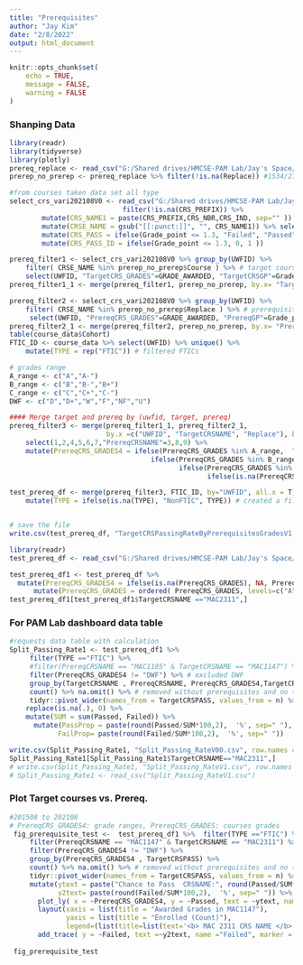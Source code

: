 ---
title: "Prerequisites"
author: "Jay Kim"
date: "2/8/2022"
output: html_document
---

```{r setup, include=FALSE}
knitr::opts_chunk$set(
	echo = TRUE,
	message = FALSE,
	warning = FALSE
)
```

### Shanping Data

```{r}
library(readr)
library(tidyverse)
library(plotly)
prereq_replace <- read_csv("G:/Shared drives/HMCSE-PAM Lab/Jay's Space/2022 Active Projects/01/Prerequisites and Target courses/prereq_replace.csv")
prerep_no_prerep <- prereq_replace %>% filter(!is.na(Replace)) #1534/2792 filtered no prerep

#from courses taken data set all type
select_crs_vari202108V0 <- read_csv("G:/Shared drives/HMCSE-PAM Lab/Jay's Space/_DataShaping/select_crs_vari202108V0.csv") %>% #from 201505 ~202108
                            filter(!is.na(CRS_PREFIX)) %>% 
        mutate(CRS_NAME1 = paste(CRS_PREFIX,CRS_NBR,CRS_IND, sep="" )) %>% 
        mutate(CRSE_NAME = gsub("[[:punct:]]", "", CRS_NAME1)) %>% select(-CRS_NAME1) %>% 
        mutate(CRS_PASS = ifelse(Grade_point <= 1.3, "Failed", "Passed" )) %>%  # DWF 
        mutate(CRS_PASS_ID = ifelse(Grade_point <= 1.3, 0, 1 ))

prereq_filter1 <- select_crs_vari202108V0 %>% group_by(UWFID) %>% 
    filter( CRSE_NAME %in% prerep_no_prerep$Course ) %>% # target courses
    select(UWFID, "TargetCRS_GRADES"=GRADE_AWARDED, "TargetCRSGP"=Grade_point, "TargetCRSNAME"=CRSE_NAME, "TargetCRSPASS"=CRS_PASS, "TargetCRSPASSID"=CRS_PASS_ID)
prereq_filter1_1 <- merge(prereq_filter1, prerep_no_prerep, by.x= "TargetCRSNAME", by.y= "Course", all.x = T )  # add lists of prerequisites

prereq_filter2 <- select_crs_vari202108V0 %>% group_by(UWFID) %>% 
    filter( CRSE_NAME %in% prerep_no_prerep$Replace ) %>% # prerequisites
     select(UWFID, "PrereqCRS_GRADES"=GRADE_AWARDED, "PrereqGP"=Grade_point, "PrereqCRSNAME"=CRSE_NAME  )
prereq_filter2_1 <- merge(prereq_filter2, prerep_no_prerep, by.x= "PrereqCRSNAME", by.y= "Replace", all.x = T ) # add target courses
table(course_data$Cohort)
FTIC_ID <- course_data %>% select(UWFID) %>% unique() %>% 
    mutate(TYPE = rep("FTIC")) # filtered FTICs

# grades range
A_range <- c("A","A-")
B_range <- c("B","B-","B+")
C_range <- c("C","C+","C-")
DWF <- c("D","D+","W","F","NF","U")

#### Merge target and prereq by (uwfid, target, prereq)
prereq_filter3 <- merge(prereq_filter1_1, prereq_filter2_1, 
                        by.x =c("UWFID", "TargetCRSNAME", "Replace"), by.y=c("UWFID","Course","PrereqCRSNAME"), all = T) %>% 
    select(1,2,4,5,6,7,"PrereqCRSNAME"=3,8,9) %>% 
    mutate(PrereqCRS_GRADES4 = ifelse(PrereqCRS_GRADES %in% A_range,  "A range",
                                   ifelse(PrereqCRS_GRADES %in% B_range,  "B range",
                                          ifelse(PrereqCRS_GRADES %in% C_range, "C range", 
                                                 ifelse(is.na(PrereqCRS_GRADES), NA, "DWF"))))) 

test_prereq_df <- merge(prereq_filter3, FTIC_ID, by="UWFID", all.x = T) %>% # extract them by FTIC uwfids
    mutate(TYPE = ifelse(is.na(TYPE), "NonFTIC", TYPE)) # created a filter type


# save the file
write.csv(test_prereq_df, "TargetCRSPassingRateByPrerequisitesGradesV1.csv", row.names = F)

library(readr)
test_prereq_df <- read_csv("G:/Shared drives/HMCSE-PAM Lab/Jay's Space/2022 Active Projects/01/Prerequisites and Target courses/TargetCRSPassingRateByPrerequisitesGradesV1.csv")

test_prereq_df1 <- test_prereq_df %>% 
  mutate(PrereqCRS_GRADES4 = ifelse(is.na(PrereqCRS_GRADES), NA, PrereqCRS_GRADES4)) %>% 
      mutate(PrereqCRS_GRADES = ordered( PrereqCRS_GRADES, levels=c("A","A-","B+","B","B-","C+","C","C-","D+","D","F","NF","U","W")))
test_prereq_df1[test_prereq_df1$TargetCRSNAME =="MAC2311",]
```

### For PAM Lab dashboard data table

```{r  Brian's dataset}
#requests data table with calculation
Split_Passing_Rate1 <- test_prereq_df1 %>%  
     filter(TYPE =="FTIC") %>%
     #filter(PrereqCRSNAME == "MAC1105" & TargetCRSNAME == "MAC1147") %>%
     filter(PrereqCRS_GRADES4 != "DWF") %>% # excluded DWF
     group_by(TargetCRSNAME , PrereqCRSNAME, PrereqCRS_GRADES4,TargetCRSPASS ) %>%  # group by ranges
     count() %>% na.omit() %>% # removed without prerequisites and no target coursers
     tidyr::pivot_wider(names_from = TargetCRSPASS, values_from = n) %>%
    replace(is.na(.), 0) %>% 
    mutate(SUM = sum(Passed, Failed)) %>% 
      mutate(PassProp = paste(round(Passed/SUM*100,2),  '%', sep=" "), 
            FailProp= paste(round(Failed/SUM*100,2),  '%', sep=" "))

write.csv(Split_Passing_Rate1, "Split_Passing_RateV00.csv", row.names = F)
Split_Passing_Rate1[Split_Passing_Rate1$TargetCRSNAME=="MAC2311",]
# write.csv(Split_Passing_Rate1, "Split_Passing_RateV1.csv", row.names = F)
# Split_Passing_Rate1 <- read_csv("Split_Passing_RateV1.csv")

```


### Plot Target courses vs. Prereq.

```{r}
#201508 to 202108
# PrereqCRS_GRADES4: grade ranges, PrereqCRS_GRADES: courses grades
 fig_prerequisite_test <-  test_prereq_df1 %>%  filter(TYPE =="FTIC") %>%   
     filter(PrereqCRSNAME == "MAC1147" & TargetCRSNAME == "MAC2311") %>% 
     filter(PrereqCRS_GRADES4 != "DWF") %>%  
     group_by(PrereqCRS_GRADES4 , TargetCRSPASS) %>% 
     count() %>% na.omit() %>% # removed without prerequisites and no target coursers
     tidyr::pivot_wider(names_from = TargetCRSPASS, values_from = n) %>% mutate(SUM = sum(Passed, Failed)) %>% 
     mutate(ytext = paste("Chance to Pass  CRSNAME:", round(Passed/SUM*100,2),  '%', sep=" "), 
            y2text= paste(round(Failed/SUM*100,2),  '%', sep=" ")) %>% 
       plot_ly( x = ~PrereqCRS_GRADES4, y = ~Passed, text = ~ytext, name = "Passed", type = "bar" )  %>%  
       layout(xaxis = list(title = "Awarded Grades in MAC1147"),
              yaxis = list(title = "Enrolled (Count)"),
              legend=(list(title=list(text='<b> MAC 2311 CRS NAME </b>')))) %>% 
       add_trace( y = ~Failed, text =~y2text, name ="Failed", marker = list(color = "red") ) 
       
 fig_prerequisite_test 

```
